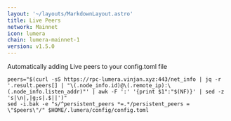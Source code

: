 ```yaml
---
layout: '~/layouts/MarkdownLayout.astro'
title: Live Peers
network: Mainnet
icon: lumera
chain: lumera-mainnet-1
version: v1.5.0
---
```

Automatically adding Live peers to your config.toml file
```
peers="$(curl -sS https://rpc-lumera.vinjan.xyz:443/net_info | jq -r '.result.peers[] | "\(.node_info.id)@\(.remote_ip):\(.node_info.listen_addr)"' | awk -F ':' '{print $1":"$(NF)}' | sed -z 's|\n|,|g;s|.$||')"
sed -i.bak -e "s/^persistent_peers *=.*/persistent_peers = \"$peers\"/" $HOME/.lumera/config/config.toml
```
